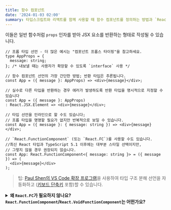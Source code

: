 ```yaml
---
title: 함수 컴포넌트
date: '2024-01-03 02:00'
summary: 타입스크립트와 리액트를 함께 사용할 때 함수 컴포넌트를 정의하는 방법과 `React.FC`와 `React.VFC`의 사용을 다루며 이들 간의 차이점과 권장 사용법을 설명합니다.
---
```



이들은 일반 함수처럼 `props` 인자를 받아 JSX 요소를 반환하는 형태로 작성될 수 있습니다.

```tsx
// 프롭 타입 선언 - 더 많은 예시는 "컴포넌트 프롭스 타이핑"을 참고하세요.
type AppProps = {
  message: string;
}; /* 내보낼 때는 사용자가 확장할 수 있도록 `interface` 사용 */

// 함수 컴포넌트 선언의 가장 간단한 방법; 반환 타입은 추론됩니다.
const App = ({ message }: AppProps) => <div>{message}</div>;

// 실수로 다른 타입을 반환하는 경우 에러가 발생하도록 반환 타입을 명시적으로 지정할 수 있습니다
const App = ({ message }: AppProps)
: React.JSX.Element => <div>{message}</div>;

// 타입 선언을 인라인으로 할 수도 있습니다; 
// 프롭 타입을 명명할 필요가 없지만 반복적으로 보일 수 있습니다.
const App = ({ message }: { message: string }) => <div>{message}</div>;

// `React.FunctionComponent` (또는 `React.FC`)를 사용할 수도 있습니다. 
//최신 React 타입과 TypeScript 5.1 이후에는 대부분 스타일 선택이지만, 
// 그렇지 않을 경우 권장되지 않습니다.
const App: React.FunctionComponent<{ message: string }> = ({ message }) => (
  <div>{message}</div>
);
```


> 팁: [Paul Shen의 VS Code 확장 프로그램](https://marketplace.visualstudio.com/items?itemName=paulshen.paul-typescript-toolkit)을 사용하여 타입 구조 분해 선언을 자동화하고 ([키보드 단축키](https://twitter.com/_paulshen/status/1392915279466745857?s=20) 포함)할 수 있습니다.

<details>

<summary><b>왜 <code>React.FC</code>가 필요하지 않나요? <code>React.FunctionComponent</code>/<code>React.VoidFunctionComponent</code>는 어떤가요?</b></summary>

많은 리액트+타입스크립트 코드베이스에서 다음과 같은 코드를 볼 수 있습니다.

```tsx
const App: React.FunctionComponent<{ message: string }> = ({ message }) => (
  <div>{message}</div>
);
```

그러나 오늘날 일반적인 의견은 `React.FunctionComponent` (또는 축약형인 `React.FC`)가 필요하지 않다는 것입니다. React 17이나 TypeScript 5.1 미만을 사용하는 경우에는 [권장되지 않습니다](https://github.com/facebook/create-react-app/pull/8177). 이것은 물론 미묘한 의견이지만, 동의하고 코드베이스에서 `React.FC`를 제거하고 싶다면, [이 jscodeshift codemod](https://github.com/gndelia/codemod-replace-react-fc-typescript)를 사용할 수 있습니다.

"일반 함수" 버전과의 몇 가지 차이점:

- `React.FunctionComponent`는 반환 타입을 명시적으로 지정하는 반면, 일반 함수 버전은 암시적입니다(또는 추가적인 주석이 필요합니다).

- `displayName`, `propTypes`, `defaultProps`와 같은 정적 속성에 대한 타입 검사와 자동 완성을 제공합니다.

  - `React.FunctionComponent`를 사용할 때 `defaultProps`와 관련된 몇 가지 알려진 문제가 있습니다. 자세한 내용은 [이 문제를 참조하세요](https://github.com/typescript-cheatsheets/react/issues/87). 우리는 별도의 `defaultProps` 섹션도 유지 관리합니다.

- [React 18 타입 업데이트](https://github.com/DefinitelyTyped/DefinitelyTyped/pull/56210) 이전에는, `React.FunctionComponent`가 `children`의 암시적 정의를 제공했는데, 이는 많은 논쟁의 대상이었으며 [`React.FC`가 Create React App TypeScript 템플릿에서 제거된 이유 중 하나입니다](https://github.com/facebook/create-react-app/pull/8177).

```tsx
// React 18 타입 이전
const Title: React.FunctionComponent<{ title: string }> = ({
  children,
  title,
}) => <div title={title}>{children}</div>;
```


<details>
<summary>(사용 중단) <b><code>React.VoidFunctionComponent</code> 또는 <code>React.VFC</code> 대신 사용하기</b></summary>

[@types/react 16.9.48](https://github.com/DefinitelyTyped/DefinitelyTyped/pull/46643)에서 `children`을 명시적으로 타이핑하기 위해 `React.VoidFunctionComponent` 또는 `React.VFC` 타입이 추가되었습니다.
하지만, `React.VFC`와 `React.VoidFunctionComponent`는 React 18에서 사용 중단되었다는 점을 유의해주세요([참조](https://github.com/DefinitelyTyped/DefinitelyTyped/pull/59882)). 그래서 이 임시 솔루션은 React 18+에서는 더 이상 필요하지 않거나 권장되지 않습니다.

대신 일반 함수 컴포넌트나 `React.FC`를 사용해주세요.

```ts
type Props = { foo: string };

// 지금은 괜찮지만, 미래에는 에러
const FunctionComponent: React.FunctionComponent<Props> = ({
  foo,
  children,
}: Props) => {
  return (
    <div>
      {foo} {children}
    </div>
  ); // 괜찮음
};

// 지금은 에러, 미래에는 사용 중단
const VoidFunctionComponent: React.VoidFunctionComponent<Props> = ({
  foo,
  children,
}) => {
  return (
    <div>
      {foo}
      {children}
    </div>
  );
};
```

</details>

- _미래에_ props를 자동으로 `readonly`로 표시할 수 있지만, 매개 변수 목록에서 props 객체가 구조 분해되는 경우에는 관련이 없습니다.

대부분의 경우 어떤 문법을 사용하든 큰 차이가 없지만, `React.FunctionComponent`의 명시적인 성격을 선호할 수도 있습니다.

</details>